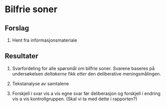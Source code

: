 # Bilfrie soner {#bilfri}

## Forslag

1. Hent fra informasjonsmateriale

## Resultater

1. Svarfordeling for alle spørsmål om bilfrie soner. Svarene baseres på undersøkelsen *deltakerne* fikk *etter* den deliberative meningsmålingen.

2. Tekstanalyse av samtalene

3. Forskjell i svar vis a vis egne svar før deliberasjon og forskjell i endring vis a vis kontrollgruppen. (Skal vi ta med dette i rapporten?)
